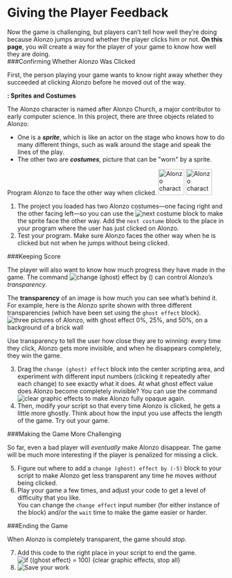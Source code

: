 # Giving the Player Feedback

<div class="learn">Now the game is challenging, but players can't tell how well they're doing because Alonzo jumps around whether the player clicks him or not. <strong>On this page</strong>, you will create a way for the player of your game to know how well they are doing.</div>

###Confirming Whether Alonzo Was Clicked
<p>First, the person playing your game wants to know right away whether they succeeded at clicking Alonzo before he moved out of the way.</p>
<div class="vocabFullWidth"><strong>: Sprites and Costumes</strong>
<p>The Alonzo character is named after Alonzo Church, a major contributor to early computer science. In this project, there are three objects related to Alonzo:
<ul>
<li>One is a <em><strong>sprite</strong></em>, which is like an actor on the stage who knows how to do many different things, such as walk around the stage and speak the lines of the play.</li>
<li>The other two are <em><strong>costumes</strong></em>,  picture that can be &quot;worn&quot; by a sprite.</li>
</ul>
</p>
</div>
<div class="forYouToDo">
Program Alonzo to face the other way when clicked.
<img src="/img/1-introduction/alonzo.png" alt="Alonzo character" title="Alonzo character" height="60">
<img src="/img/1-introduction/alonzo-flipped-other-way.png" alt="Alonzo character flipped to face the other way" title="Alonzo character flipped to face the other way" height="60">
<!--<a class="index-term anchor" id="next costume</code>">&nbsp;</a>-->
<ol>
<li>The project you loaded has two Alonzo costumes&mdash;one facing right and the other facing left&mdash;so you can use the <img src="/img/blocks/next-costume.png" alt="next costume"> block to make the sprite face the other way.  Add the <code>next costume</code> block to the place in your program where the user has just clicked on Alonzo.</li>
<li>Test your program. Make sure Alonzo faces the other way when he is clicked but not when he jumps without being clicked.</li>
</ol>
</div>

###Keeping Score
<!--<a class="index-term anchor" id="change effect</code>">&nbsp;</a>-->
<p>The player will also want to know how much progress they have made in the game. The command <img src="/img/1-introduction/ghosteffect.png" alt="change (ghost) effect by ()" title="change (ghost) effect by ()" /> can control Alonzo's <em>transparency</em>.</p>
<div class="vocabFullWidth">
<p>
The <strong>transparency</strong> of an image is how much you can see what's behind it. For example, here is the Alonzo sprite shown with three different transparencies (which have been set using the <code>ghost effect</code> block).<br />
<img class="indent" src="/img/1-introduction/transparency2.png" title="three pictures of Alonzo, with ghost effect 0%, 25%, and 50%, on a background of a brick wall" alt="three pictures of Alonzo, with ghost effect 0%, 25%, and 50%, on a background of a brick wall" />
</p>
</div>
<div class="forYouToDo">
<p>Use transparency to tell the user how close they are to winning: every time they click, Alonzo gets more invisible, and when he disappears completely, they win the game.</p>
<!--<a class="index-term anchor" id="clear graphics effects</code>">&nbsp;</a>-->
<ol start="3">
<li> Drag the <code>change (ghost) effect</code> block into the center scripting area, and experiment with different input numbers (clicking it repeatedly after each change) to see exactly what it does.  At what ghost effect value does Alonzo become completely invisible?  You can use the command <img src="/img/1-introduction/clear-graphic-effects.png" alt="clear graphic effects"> to make Alonzo fully opaque again.</li>    
<li>Then, modify your script so that every time Alonzo is clicked, he gets a little more ghostly.  Think about how the input you use affects the length of the game. Try out your game.</li>
</ol>
</div>

###Making the Game More Challenging
<p>So far, even a bad player will <em>eventually</em> make Alonzo disappear. The game will be much more interesting if the player is penalized for missing a click.</p>
<div class="forYouToDo">
<ol start="5">
<li>Figure out where to add a <code>change (ghost) effect by (-5)</code> block to your script to make Alonzo get less transparent any time he moves <em>without</em> being clicked. </li>
<li>Play your game a few times, and adjust your code to get a level of difficulty that you like.</li>
<div class="endnote">You can change the <code>change effect</code> input number (for either instance of the block) and/or the <code>wait</code> time to make the game easier or harder.</div>
</ol>
</div>

###Ending the Game
<div class="forYouToDo">
<p>When Alonzo is completely transparent, the game should <em>stop.</em></p>
<ol start="7">
<li>
Add this code to the right place in your script to end the game.<br />
<img class="indent" src="/img/1-introduction/if-done-stop.png"  alt="if ((ghost effect) = 100) {clear graphic effects, stop all}"  title="if ((ghost effect) = 100) {clear graphic effects, stop all}" />
</li>
<li><img class="inline" src="/img/icons/save-now.png" alt="Save your work" title="Save your work" /></li>
</ol>
</div>
